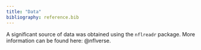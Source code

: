 ```yaml
---
title: "Data"
bibliography: reference.bib
---
```


A significant source of data was obtained using the `nflreadr` package. More information can be found here: @nflverse.
